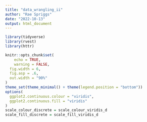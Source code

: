 ```yaml
---
title: "data_wrangling_ii"
author: "Rae Spriggs"
date: "2022-10-13"
output: html_document
---
```


```r
library(tidyverse)
library(rvest)
library(httr)

knitr::opts_chunk$set(
	echo = TRUE,
	warning = FALSE,
  fig.width = 6,
  fig.asp = .6,
  out.width = "90%"
)
theme_set(theme_minimal() + theme(legend.position = "bottom"))
options(
  ggplot2.continuous.colour = "viridis",
  ggplot2.continuous.fill = "viridis"
)
scale_colour_discrete = scale_colour_viridis_d
scale_fill_discrete = scale_fill_viridis_d

```

